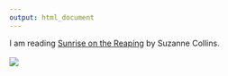 ```yaml
---
output: html_document
---
```

I am reading [Sunrise on the Reaping](https://www.goodreads.com/book/show/214331246-sunrise-on-the-reaping) by Suzanne Collins. 
<br>
<br>
<img src="images/sotr.jpeg">